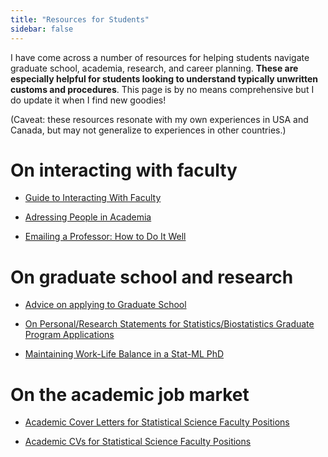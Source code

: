 ```yaml
---
title: "Resources for Students"
sidebar: false
---
```



I have come across a number of resources for helping students navigate graduate school, academia, research, and career planning. **These are especially helpful for students looking to understand typically unwritten customs and procedures**. This page is by no means comprehensive but I do update it when I find new goodies! 

(Caveat: these resources resonate with my own experiences in USA and Canada, but may not generalize to experiences in other countries.)


# On interacting with faculty 

- [Guide to Interacting With Faculty](https://shomir.net/teaching_faq.html)
  
- [Adressing People in Academia](https://www.datapedagogy.com/posts/2020-07-28-address-people-academia/) 

- [Emailing a Professor: How to Do It Well](https://shomir.net/emailing_a_professor.html)

# On graduate school and research

- [Advice on applying to Graduate School](https://dajmcdon.github.io/grad-school-pointers/)

- [On Personal/Research Statements for Statistics/Biostatistics Graduate Program Applications](https://forum.thegradcafe.com/topic/44907-before-you-start-agonizing-over-your-personalresearch-statement-for-stat-or-biostat-read-this/)

- [Maintaining Work-Life Balance in a Stat-ML PhD](http://stat.cmu.edu/~aramdas/checklists/aadi-balance-checklist.pd)

# On the academic job market 

- [Academic Cover Letters for Statistical Science Faculty Positions](http://drsherrirose.org/academic-cover-letters-for-statistical-science-faculty-positions)

- [Academic CVs for Statistical Science Faculty Positions](http://drsherrirose.org/academic-cvs-for-statistical-science-faculty-positions)

